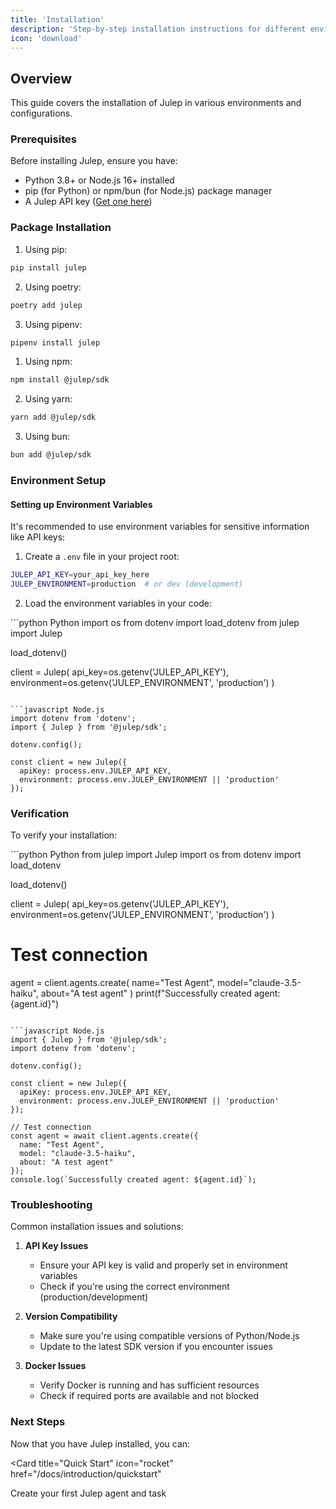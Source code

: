 ```yaml
---
title: 'Installation'
description: 'Step-by-step installation instructions for different environments'
icon: 'download'
---
```


## Overview
This guide covers the installation of Julep in various environments and configurations.

### Prerequisites

Before installing Julep, ensure you have:

- Python 3.8+ or Node.js 16+ installed
- pip (for Python) or npm/bun (for Node.js) package manager
- A Julep API key ([Get one here](https://dashboard.julep.ai))

### Package Installation

<Tabs>
  <Tab title="Python">

  1. Using pip:
  ```bash
  pip install julep
  ```

  2. Using poetry:
  ```bash
  poetry add julep
  ```

  3. Using pipenv:
  ```bash
  pipenv install julep
  ```

  </Tab>

  <Tab title="Node.js">

  1. Using npm:
  ```bash
  npm install @julep/sdk
  ```

  2. Using yarn:
  ```bash
  yarn add @julep/sdk
  ```

  3. Using bun:
  ```bash
  bun add @julep/sdk
  ```
  </Tab>

</Tabs>

### Environment Setup

#### Setting up Environment Variables

It's recommended to use environment variables for sensitive information like API keys:

1. Create a `.env` file in your project root:
```bash
JULEP_API_KEY=your_api_key_here
JULEP_ENVIRONMENT=production  # or dev (development)
```

2. Load the environment variables in your code:

<CodeGroup>
  ```python Python
  import os
  from dotenv import load_dotenv
  from julep import Julep

  load_dotenv()

  client = Julep(
      api_key=os.getenv('JULEP_API_KEY'),
      environment=os.getenv('JULEP_ENVIRONMENT', 'production')
  )
  ```

  ```javascript Node.js
  import dotenv from 'dotenv';
  import { Julep } from '@julep/sdk';

  dotenv.config();

  const client = new Julep({
    apiKey: process.env.JULEP_API_KEY,
    environment: process.env.JULEP_ENVIRONMENT || 'production'
  });
  ```
</CodeGroup>

### Verification

To verify your installation:

<CodeGroup>
  ```python Python
  from julep import Julep
  import os
  from dotenv import load_dotenv

  load_dotenv()

  client = Julep(
      api_key=os.getenv('JULEP_API_KEY'),
      environment=os.getenv('JULEP_ENVIRONMENT', 'production')
  )
  
  # Test connection
  agent = client.agents.create(
      name="Test Agent",
      model="claude-3.5-haiku",
      about="A test agent"
  )
  print(f"Successfully created agent: {agent.id}")
  ```

  ```javascript Node.js
  import { Julep } from '@julep/sdk';
  import dotenv from 'dotenv';

  dotenv.config();

  const client = new Julep({
    apiKey: process.env.JULEP_API_KEY,
    environment: process.env.JULEP_ENVIRONMENT || 'production'
  });

  // Test connection
  const agent = await client.agents.create({
    name: "Test Agent",
    model: "claude-3.5-haiku",
    about: "A test agent"
  });
  console.log(`Successfully created agent: ${agent.id}`);
  ```
</CodeGroup>

### Troubleshooting

Common installation issues and solutions:

1. **API Key Issues**
   - Ensure your API key is valid and properly set in environment variables
   - Check if you're using the correct environment (production/development)

2. **Version Compatibility**
   - Make sure you're using compatible versions of Python/Node.js
   - Update to the latest SDK version if you encounter issues

3. **Docker Issues**
   - Verify Docker is running and has sufficient resources
   - Check if required ports are available and not blocked

### Next Steps

Now that you have Julep installed, you can:

<Card
  title="Quick Start"
  icon="rocket"
  href="/docs/introduction/quickstart"
>
  Create your first Julep agent and task
</Card>
